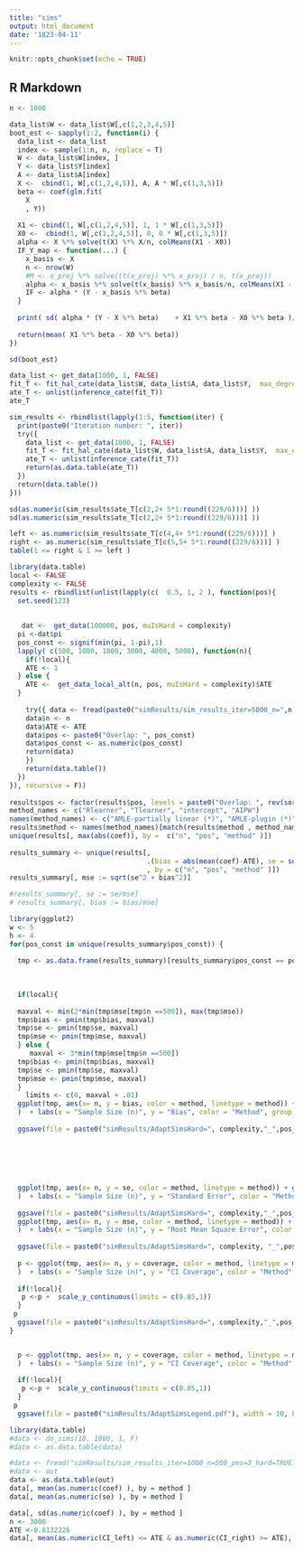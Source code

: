 ```yaml
---
title: "sims"
output: html_document
date: '1823-04-11'
---
```


```r
knitr::opts_chunk$set(echo = TRUE)
```

## R Markdown


```r
n <- 1000

data_list$W <- data_list$W[,c(1,2,3,4,5)]
boot_est <- sapply(1:2, function(i) {
  data_list <- data_list
  index <- sample(1:n, n, replace = T)
  W <- data_list$W[index, ]
  Y <- data_list$Y[index]
  A <- data_list$A[index]
  X <-  cbind(1, W[,c(1,2,4,5)], A, A * W[,c(1,3,5)])
  beta <- coef(glm.fit(
    X
    , Y))
  
  X1 <- cbind(1, W[,c(1,2,4,5)], 1, 1 * W[,c(1,3,5)])
  X0 <-  cbind(1, W[,c(1,2,4,5)], 0, 0 * W[,c(1,3,5)])
  alpha <- X %*% solve(t(X) %*% X/n, colMeans(X1 - X0))
  IF_Y_map <- function(...) {
    x_basis <- X
    n <- nrow(W)
    #M <- x_proj %*% solve((t(x_proj) %*% x_proj) / n, t(x_proj))
    alpha <- x_basis %*% solve(t(x_basis) %*% x_basis/n, colMeans(X1 - X0)  )
    IF <- alpha * (Y - x_basis %*% beta)
  }
  
  print( sd( alpha * (Y - X %*% beta)    + X1 %*% beta - X0 %*% beta )/sqrt(n))
  
  return(mean( X1 %*% beta - X0 %*% beta))
})

sd(boot_est)
```

```r


data_list <- get_data(1000, 1, FALSE)
fit_T <- fit_hal_cate(data_list$W, data_list$A, data_list$Y,  max_degree = 1, num_knots = 1, smoothness_orders = 1,max_degree_cate =1, num_knots_cate = 1, smoothness_orders_cate = 1,    screen_variables = TRUE, fit_control = list(parallel = TRUE))
ate_T <- unlist(inference_cate(fit_T))
ate_T

```


```r
sim_results <- rbindlist(lapply(1:5, function(iter) {
  print(paste0("Iteration number: ", iter))
  try({
    data_list <- get_data(1000, 1, FALSE)
    fit_T <- fit_hal_cate(data_list$W, data_list$A, data_list$Y,  max_degree = 1, num_knots = 1, smoothness_orders = 1,max_degree_cate =1, num_knots_cate = 1, smoothness_orders_cate = 1,    screen_variables = TRUE, fit_control = list(parallel = TRUE))
    ate_T <- unlist(inference_cate(fit_T))
    return(as.data.table(ate_T))
  })
  return(data.table())
}))

```

```r
sd(as.numeric(sim_results$ate_T[c(2,2+ 5*1:round((229/6)))] ))
sd(as.numeric(sim_results$ate_T[c(2,2+ 5*1:round((229/6)))] ))

left <- as.numeric(sim_results$ate_T[c(4,4+ 5*1:round((229/6)))] )
right <- as.numeric(sim_results$ate_T[c(5,5+ 5*1:round((229/6)))] )
table(1 <= right & 1 >= left )
```



```r
library(data.table)
local <- FALSE
complexity <- FALSE
results <- rbindlist(unlist(lapply(c(  0.5, 1, 2 ), function(pos){
  set.seed(123)
   
 
   dat <-  get_data(100000, pos, muIsHard = complexity) 
  pi <-dat$pi
  pos_const <- signif(min(pi, 1-pi),1)
  lapply( c(500, 1000, 1800, 3000, 4000, 5000), function(n){
    if(!local){
    ATE <- 1
  } else {
    ATE <-  get_data_local_alt(n, pos, muIsHard = complexity)$ATE
  }
    
    try({ data <- fread(paste0("simResults/sim_results_iter=5000_n=",n,"_pos=", pos, "_hard=", complexity, "_local_", local, ".csv"))
    data$n <- n
    data$ATE <- ATE
    data$pos <- paste0("Overlap: ", pos_const)
    data$pos_const <- as.numeric(pos_const)
    return(data)
    })
    return(data.table())
  })
}), recursive = F))
 
results$pos <- factor(results$pos, levels = paste0("Overlap: ", rev(sort(unique(results$pos_const)))))
method_names <- c("Rlearner", "Tlearner", "intercept", "AIPW")
names(method_names) <- c("AMLE-partially linear (*)", "AMLE-plugin (*)", "semiparametric", "AIPW")
results$method <- names(method_names)[match(results$method , method_names)]
unique(results[, max(abs(coef)), by =  c("n", "pos", "method" )])
 
results_summary <- unique(results[, 
                                  .(bias = abs(mean(coef)-ATE), se = sd(coef), pos_const = pos_const[1], coverage =  mean(CI_left <= ATE & CI_right >= ATE))
                                  , by = c("n", "pos", "method" )])
results_summary[, mse := sqrt(se^2 + bias^2)]

#results_summary[, se := se/mse]
# results_summary[, bias := bias/mse]

library(ggplot2)
w <- 5
h <- 4
for(pos_const in unique(results_summary$pos_const)) {
  
  tmp <- as.data.frame(results_summary)[results_summary$pos_const == pos_const,]
  
  
 
  if(local){
     
  maxval <- min(2*min(tmp$mse[tmp$n ==500]), max(tmp$mse))
  tmp$bias <- pmin(tmp$bias, maxval)
  tmp$se <- pmin(tmp$se, maxval)
  tmp$mse <- pmin(tmp$mse, maxval)
  } else {
     maxval <- 3*min(tmp$mse[tmp$n ==500])
  tmp$bias <- pmin(tmp$bias, maxval)
  tmp$se <- pmin(tmp$se, maxval)
  tmp$mse <- pmin(tmp$mse, maxval)
  }
    limits <- c(0, maxval + .01)
  ggplot(tmp, aes(x= n, y = bias, color = method, linetype = method)) + geom_line(size = 0.8) + facet_wrap(~pos, ncol =1)  + theme_bw() +     theme(  text = element_text(size=18), axis.text.x = element_text(size = 14 , hjust = 1, vjust = 0.5), legend.position = "none",   legend.box = "horizontal" 
  )  + labs(x = "Sample Size (n)", y = "Bias", color = "Method", group = "Method", linetype = "Method") +  scale_y_continuous( limits = limits) 
  
  ggsave(file = paste0("simResults/AdaptSimsHard=", complexity,"_",pos_const, "_local_", local, "Bias.pdf") , width = w, height = h)
 
      
 
      
                                      
                                     
  ggplot(tmp, aes(x= n, y = se, color = method, linetype = method)) + geom_line(size = 0.8) + facet_wrap(~pos, ncol =1) + theme_bw()  +     theme(  text = element_text(size=18), axis.text.x = element_text(size = 14 , hjust = 1, vjust = 0.5), legend.position = "none",   legend.box = "horizontal" 
  )  + labs(x = "Sample Size (n)", y = "Standard Error", color = "Method", group = "Method", linetype = "Method") +  scale_y_continuous( limits = limits)
  
  ggsave(file = paste0("simResults/AdaptSimsHard=", complexity,"_",pos_const, "_local_", local, "SE.pdf"), width = w, height = h)
  ggplot(tmp, aes(x= n, y = mse, color = method, linetype = method)) + geom_line(size = 0.8) + facet_wrap(~pos, ncol =1) + theme_bw()  +     theme(  text = element_text(size=18), axis.text.x = element_text(size = 14 , hjust = 1, vjust = 0.5), legend.position = "none",   legend.box = "horizontal" 
  )  + labs(x = "Sample Size (n)", y = "Root Mean Square Error", color = "Method", group = "Method", linetype = "Method")  +  scale_y_continuous( limits = limits)
  
  ggsave(file = paste0("simResults/AdaptSimsHard=", complexity, "_",pos_const, "_local_", local,"MSE.pdf"), width = w, height = h)
  
  p <- ggplot(tmp, aes(x= n, y = coverage, color = method, linetype = method)) + geom_line(size = 0.8) + facet_wrap(~pos, ncol =1)+ scale_y_log10() + geom_hline(yintercept = 0.95, color = "grey") + theme_bw() +     theme(  text = element_text(size=18), axis.text.x = element_text(size = 14 , hjust = 1, vjust = 0.5), legend.position = "none",   legend.box = "none" 
  )  + labs(x = "Sample Size (n)", y = "CI Coverage", color = "Method", group = "Method", linetype = "Method")  
  
  if(!local){
   p <-p +  scale_y_continuous(limits = c(0.85,1))
  }
 p  
  ggsave(file = paste0("simResults/AdaptSimsHard=", complexity,"_",pos_const, "_local_", local,  "CI.pdf"), width = w, height = h)
}


  p <- ggplot(tmp, aes(x= n, y = coverage, color = method, linetype = method)) + geom_line(size = 0.8) + facet_wrap(~pos, ncol =1)+ scale_y_log10() + geom_hline(yintercept = 0.95, color = "grey") + theme_bw() +     theme(  text = element_text(size=18), axis.text.x = element_text(size = 14 , hjust = 1, vjust = 0.5), legend.position = "bottom",   legend.box = "horizontal" , legend.title = element_blank()
  )  + labs(x = "Sample Size (n)", y = "CI Coverage", color = "Method", group = "Method", linetype = "Method")  
  
  if(!local){
   p <-p +  scale_y_continuous(limits = c(0.85,1))
  }
 p  
  ggsave(file = paste0("simResults/AdaptSimsLegend.pdf"), width = 10, height = 6)
```

```r

library(data.table)
#data <- do_sims(18, 1800, 1, F)
#data <- as.data.table(data)

#data <- fread("simResults/sim_results_iter=1000_n=500_pos=3_hard=TRUE.csv")
#data <- out
data <- as.data.table(out)
data[, mean(as.numeric(coef) ), by = method ]
data[, mean(as.numeric(se) ), by = method ]

data[, sd(as.numeric(coef) ), by = method ]
n <- 3000
ATE <-0.8132226
data[, mean(as.numeric(CI_left) <= ATE & as.numeric(CI_right) >= ATE), by = method ]
```
